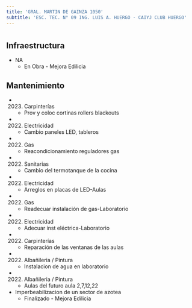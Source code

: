```yaml
---
title: 'GRAL. MARTIN DE GAINZA 1050'
subtitle: 'ESC. TEC. N° 09 ING. LUIS A. HUERGO - CAIYJ CLUB HUERGO'
---
```


#
## Infraestructura

* NA 
    + En Obra - Mejora Edilicia 


## Mantenimiento

*  (2023) Carpinterías 
    + Prov y coloc cortinas rollers blackouts

*  (2022) Electricidad 
    + Cambio paneles LED, tableros

*  (2022) Gas 
    + Reacondicionamiento reguladores gas

*  (2022) Sanitarias 
    + Cambio del termotanque de la cocina

*  (2022) Electricidad 
    + Arreglos en placas de LED-Aulas

*  (2022) Gas 
    + Readecuar instalación de gas-Laboratorio

*  (2022) Electricidad 
    + Adecuar inst eléctrica-Laboratorio

*  (2022) Carpinterías 
    + Reparación de las ventanas de las aulas

*  (2022) Albañileria / Pintura 
    + Instalacion de agua en laboratorio

*  (2022) Albañileria / Pintura 
    + Aulas del futuro aula 2,7,12,22





* Imperbeabilizacion de un sector de azotea 
    + Finalizado - Mejora Edilicia 




